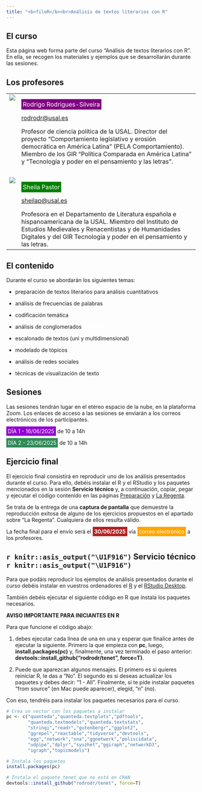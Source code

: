 ```yaml
---
title: "<b>filoR</b><br>Análisis de textos literarios con R"
---
```


## El curso

Esta página web forma parte del curso "Análisis de textos literarios con R". En ella, se recogen los materiales y ejemplos que se desarrollarán durante las sesiones.


## Los profesores

<table cellpadding="4">
  <tr>
    <td valign="top">![](foto_rodrigo2.jpg)</td>
    <td valign="top">[Rodrigo Rodrigues-Silveira ]{style="background-color:purple;color:white;padding:4px;"}

[rodrodr\@usal.es](mailto:rodrodr@usal.es)

Profesor de ciencia política de la USAL. Director del proyecto "Comportamiento legislativo y erosión democrática en América Latina" (PELA Comportamiento). Miembro de los GIR "Política Comparada en América Latina" y "Tecnología y poder en el pensamiento y las letras".
</td>
  </tr>
  <tr><td><br></td></tr>
  <tr>
    <td valign="top">![](Sheila.jpg)</td>
    <td valign="top">[Sheila Pastor]{style="background-color:green;color:white;padding:4px;"}

[sheilap\@usal.es](mailto:sheilap@usal.es)

Profesora en el Departamento de Literatura española e hispanoamericana de la USAL. Miembro del Instituto de Estudios Medievales y Renacentistas y de Humanidades Digitales y del GIR Tecnología y poder en el pensamiento y las letras.</td>
  </tr>
</table>


## El contenido

Durante el curso se abordarán los siguientes temas:

-   [preparación de textos literarios]{style="background: url(https://s2.svgbox.net/pen-brushes.svg?ic=brush-1&color=orange);"} para análisis cuantitativos

-   análisis de [frecuencias de palabras]{style="background: url(https://s2.svgbox.net/pen-brushes.svg?ic=brush-2&color=pink);"}

-   codificación temática

-   análisis de conglomerados [<b>clusters</b>]{style="background: url(https://s2.svgbox.net/pen-brushes.svg?ic=brush-3&color=purple);color:white"}

-   escalonado de textos (uni y multidimensional)

-   modelado de tópicos

-   [análisis de redes]{style="background: url(https://s2.svgbox.net/pen-brushes.svg?ic=brush-4&color=skyblue);"} sociales

-   técnicas de [visualización de texto]{style="background: url(https://s2.svgbox.net/pen-brushes.svg?ic=brush-5&color=gold);"}

## Sesiones

Las sesiones tendrán lugar en el etéreo espacio de la nube, en la plataforma Zoom. Los enlaces de acceso a las sesiones se enviarán a los correos electrónicos de los participantes.

[DÍA 1 - 16/06/2025]{style="background-color:darkviolet;color:white;padding:4px;"} de 10 a 14h

[DÍA 2 - 23/06/2025]{style="background-color:seagreen;color:white;padding:4px; "} de 10 a 14h


## Ejercicio final

El ejercicio final consistirá en reproducir uno de los análisis presentados durante el curso. Para ello, debéis instalar el R y el RStudio y los paquetes mencionados en la sesión **Servicio técnico** y, a continuación, copiar, pegar y ejecutar el código contenido en las páginas [Preparación](prepa.html){target=_blank} y [La Regenta](regenta.html){target=_blank}.

Se trata de la entrega de una **captura de pantalla** que demuestre la reproducción exitosa de alguno de los ejercicios propuestos en el apartado sobre "La Regenta". Cualquiera de ellos resulta válido.


La fecha final para el envío será el [<b>30/06/2025</b>]{style="background-color:firebrick;color:white;padding:4px;"} vía [correo electrónico]{style="background-color:orange;color:white;padding:4px;"} a los profesores.



## `r knitr::asis_output("\U1F916")` Servicio técnico `r knitr::asis_output("\U1F916")`

Para que podáis reproducir los ejemplos de análisis presentados durante el curso debéis instalar en vuestros ordenadores el [R](https://cran.r-project.org/) y el [RStudio Desktop](https://posit.co/downloads/).

También debéis ejecutar el siguiente código en R que instala los paquetes necesarios. 

**AVISO IMPORTANTE PARA INICIANTES EN R**

Para que funcione el código abajo:

1. debes ejecutar cada línea de una en una y esperar que finalice antes de ejecutar la siguiente. Primero la que empieza con **pc**, luego, **install.packages(pc)** y, finalmente, una vez terminado el paso anterior: **devtools::install_github("rodrodr/tenet", force=T)**.

2. Puede que aparezcan algunos mensajes. El primero es si quieres reiniciar R, le das a "No". El segundo es si deseas actualizar los paquetes y debes decir: "1 - All". Finalmente, si te pide instalar paquetes "from source" (en Mac puede aparecer), elegid, "n" (no). 

Con eso, tendréis para instalar los paquetes necesarios para el curso.


```r

# Crea un vector con los paquetes a instalar
pc <- c("quanteda","quanteda.textplots","pdftools",
        "quanteda.textmodels","quanteda.textstats",
        "stringi","readr","gutenbergr","ggplot2",
        "ggrepel","reactable","tidyverse","devtools",
        "egg","network","sna","ggnetwork","poliscidata",
        "udpipe","dplyr","syuzhet","ggiraph","networkD3",
        "igraph","topicmodels")

# Instala los paquetes
install.packages(pc)

# Instala el paquete tenet que no está en CRAN
devtools::install_github("rodrodr/tenet", force=T)

```
